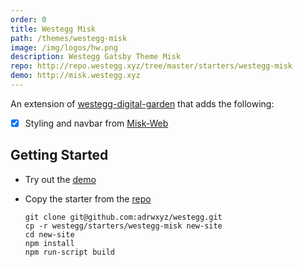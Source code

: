 ```yaml
---
order: 0
title: Westegg Misk
path: /themes/westegg-misk
image: /img/logos/hw.png
description: Westegg Gatsby Theme Misk
repo: http://repo.westegg.xyz/tree/master/starters/westegg-misk
demo: http://misk.westegg.xyz
---
```


An extension of [westegg-digital-garden](/themes/westegg-digital-garden) that adds the following:

- [x] Styling and navbar from [Misk-Web](https://github.com/cashapp/misk-web/)

## Getting Started

- Try out the [demo](http://misk.westegg.xyz)
- Copy the starter from the [repo](http://repo.westegg.xyz/tree/master/starters/westegg-misk)

  ```
  git clone git@github.com:adrwxyz/westegg.git
  cp -r westegg/starters/westegg-misk new-site
  cd new-site
  npm install
  npm run-script build
  ```
